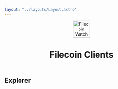 ```yaml
---
layout: "../layouts/Layout.astro"
---
```



<header class="site-header">
<a href={import.meta.env.BASE_URL} aria-label="Filecoin Watch home">
    <img
    src={import.meta.env.BASE_URL + 'favicon.svg'}
    alt="Filecoin Watch"
    width="56"
    height="56"
    decoding="async"
    loading="eager"
    fetchpriority="high"
    />
</a>
<h1>Filecoin Clients</h1>
</header>

<LineChart data={dailyMetrics} x="date" y="unique_deal_making_clients" label="Unique deal-making clients" />
<LineChart data={dailyMetrics} x="date" y="clients_with_active_deals" label="Clients with active deals" />

## Explorer

<ClientsTable rows={clientsData} pageSize={20} baseUrl={import.meta.env.BASE_URL} />

